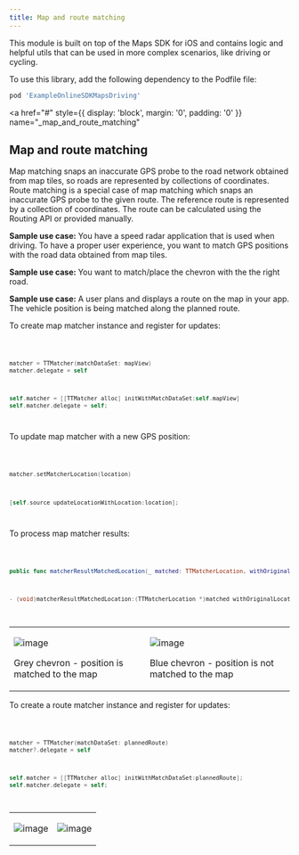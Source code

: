 ```yaml
---
title: Map and route matching
---
```


This module is built on top of the Maps SDK for iOS and contains logic and helpful utils that can be
used in more complex scenarios, like driving or cycling.

To use this library, add the following dependency to the Podfile file:

```ruby
pod 'ExampleOnlineSDKMapsDriving'
```

<a
  href="#"
  style={{ display: 'block', margin: '0', padding: '0' }}
  name="_map_and_route_matching"
></a>

## Map and route matching

Map matching snaps an inaccurate GPS probe to the road network obtained from map tiles, so roads are
represented by collections of coordinates. Route matching is a special case of map matching which
snaps an inaccurate GPS probe to the given route. The reference route is represented by a collection
of coordinates. The route can be calculated using the Routing API or provided manually.

**Sample use case:** You have a speed radar application that is used when driving. To have a proper
user experience, you want to match GPS positions with the road data obtained from map tiles.

**Sample use case:** You want to match/place the chevron with the the right road.

**Sample use case:** A user plans and displays a route on the map in your app. The vehicle position
is being matched along the planned route.

To create map matcher instance and register for updates:

<Code>

```swift
matcher = TTMatcher(matchDataSet: mapView)
matcher.delegate = self
```

```objectivec
self.matcher = [[TTMatcher alloc] initWithMatchDataSet:self.mapView]
self.matcher.delegate = self;
```

</Code>

To update map matcher with a new GPS position:

<Code>

```swift
matcher.setMatcherLocation(location)
```

```objectivec
[self.source updateLocationWithLocation:location];
```

</Code>

To process map matcher results:

<Code>

```swift
public func matcherResultMatchedLocation(_ matched: TTMatcherLocation, withOriginalLocation original: TTMatcherLocation, isMatched: Bool) {
```

```objectivec
- (void)matcherResultMatchedLocation:(TTMatcherLocation *)matched withOriginalLocation:(TTMatcherLocation *)original isMatched:(BOOL)isMatched {
```

</Code>

<table>
  <tbody>
    <tr>
      <td>
        <ContentWrapper maxWidth="350px" objectFit="contain">
          <p>
            <img src="../images/MapMatchingExample1.png" alt="image" />
          </p>
        </ContentWrapper>
        <p>Grey chevron - position is matched to the map</p>
      </td>
      <td>
        <ContentWrapper maxWidth="350px" objectFit="contain">
          <p>
            <img src="../images/MapMatchingExample2.png" alt="image" />
          </p>
        </ContentWrapper>
        <p>Blue chevron - position is not matched to the map</p>
      </td>
    </tr>
  </tbody>
</table>

To create a route matcher instance and register for updates:

<Code>

```swift
matcher = TTMatcher(matchDataSet: plannedRoute)
matcher?.delegate = self
```

```objectivec
self.matcher = [[TTMatcher alloc] initWithMatchDataSet:plannedRoute];
self.matcher.delegate = self;
```

</Code>

<table>
  <tbody>
    <tr>
      <td>
        <ContentWrapper maxWidth="350px" objectFit="contain">
          <p>
            <img src="../images/RouteMatching1.png" alt="image" />
          </p>
        </ContentWrapper>
      </td>
      <td>
        <ContentWrapper maxWidth="350px" objectFit="contain">
          <p>
            <img src="../images/RouteMatching2.png" alt="image" />
          </p>
        </ContentWrapper>
      </td>
    </tr>
  </tbody>
</table>